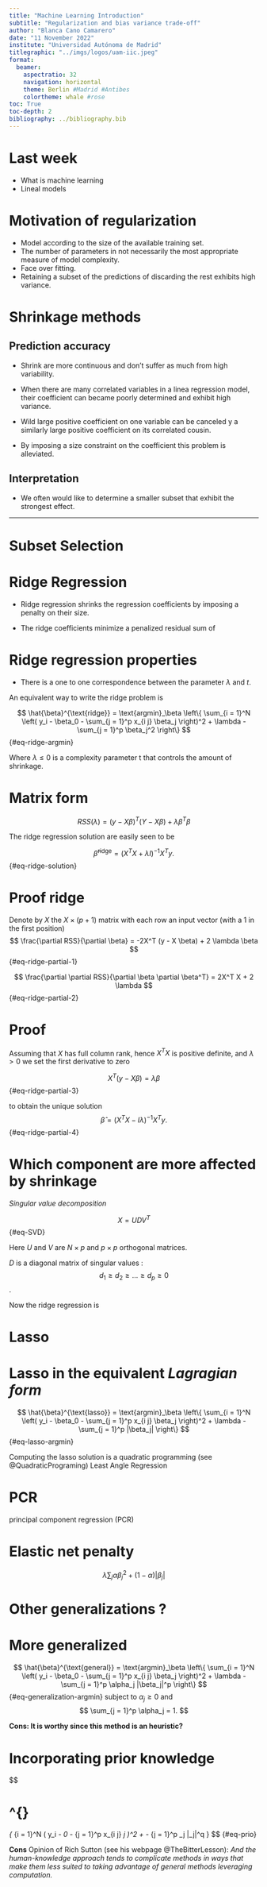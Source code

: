 ```yaml
---
title: "Machine Learning Introduction"
subtitle: "Regularization and bias variance trade-off"
author: "Blanca Cano Camarero"
date: "11 November 2022"
institute: "Universidad Autónoma de Madrid"
titlegraphic: "../imgs/logos/uam-iic.jpeg"
format: 
  beamer: 
    aspectratio: 32
    navigation: horizontal
    theme: Berlin #Madrid #Antibes
    colortheme: whale #rose
toc: True
toc-depth: 2
bibliography: ../bibliography.bib
---
```


# Last week  

- What is machine learning
- Lineal models

 
# Motivation of regularization  

- Model according to the size of the available training set. 
- The number of parameters in not necessarily the most appropriate measure of model complexity. 
- Face over fitting. 
- Retaining a subset of the predictions of discarding the rest exhibits high variance.


# Shrinkage methods

## Prediction accuracy 

- Shrink are more continuous  and don't suffer as much from high variability.   

- When there are many correlated variables in a linea regression model, 
their coefficient can became poorly determined and exhibit high variance.   

- Wild large positive coefficient on one variable can be canceled y a similarly large positive coefficient on its correlated cousin.   

- By imposing a size constraint on the coefficient this problem is alleviated. 

## Interpretation 
- We often would like to determine a smaller subset that exhibit the strongest effect.


--- 
# Subset Selection 

# Ridge Regression 

- Ridge regression shrinks the regression coefficients by imposing a penalty 
on their size.

- The ridge coefficients minimize a penalized residual sum of


\begin{align}
\hat{\beta}^{\text{ridge}}
& = 
\text{argmin}_\beta
    \sum_{i = 1}^N
    \left(
        y_i - \beta_0 
        - \sum_{j = 1}^p
        x_{i j} \beta_j
    \right)^2
\\
\nonumber
&
\text{subject to }
\sum_{j = 1}^p \beta_j^2 \leq t.
\end{align}



# Ridge regression properties   

- There is a one to one correspondence between the parameter $\lambda$ and $t$. 


An equivalent way to write the ridge problem is 

$$
\hat{\beta}^{\text{ridge}}
= 
\text{argmin}_\beta
\left\{
    \sum_{i = 1}^N
    \left(
        y_i - \beta_0 
        - \sum_{j = 1}^p
        x_{i j} \beta_j
    \right)^2
    + 
    \lambda
    - \sum_{j = 1}^p  \beta_j^2
\right\}
$$ {#eq-ridge-argmin}

Where $\lambda \leq 0$ is a complexity parameter t
that controls the amount of shrinkage. 

# Matrix form  

$$
RSS(\lambda) 
= 
(y - X \beta)^T
(Y - X \beta )
+ \lambda \beta^T \beta
$$

The ridge regression solution are easily seen to be 

$$
\hat{\beta}^{\text{ridge}}
 = 
 (X^T X + \lambda I)^{-1}
 X^T y.
$$ {#eq-ridge-solution}

# Proof ridge 

Denote by $X$ the $X \times (p+1)$ matrix with each row an input vector (with a 1 in the first position)
$$
\frac{\partial RSS}{\partial \beta}
= 
-2X^T (y - X \beta) + 2 \lambda \beta
$$ {#eq-ridge-partial-1}

$$
\frac{\partial \partial RSS}{\partial \beta \partial \beta^T}
= 
2X^T X + 2 \lambda
$$ {#eq-ridge-partial-2}


# Proof
Assuming that $X$ has full column rank, 
hence $X^T X$ is positive definite, and $\lambda > 0$ we set the first derivative to zero 

$$
X^T (y - X \beta ) = \lambda \beta
$$ {#eq-ridge-partial-3}

to obtain the unique solution 
$$
\hat \beta
= 
(X^T X - I \lambda)^{-1} X^T y.
$${#eq-ridge-partial-4}

# Which component are more affected by shrinkage 

*Singular value decomposition*

$$
X = U D V^T
$$ {#eq-SVD}

Here $U$ and $V$ are $N \times p$ and $p \times p$ 
orthogonal matrices. 

$D$ is a diagonal matrix of singular values : 
$$
d_1 \geq d_2 \geq \ldots \geq d_p \geq 0
$$. 

Now the ridge regression is 

\begin{align}
X \hat{\beta}^{\text{ridge}}
& =
X(X^T X - I \lambda)^{-1} X^T y
\\
& =  
U D (D^2 + \lambda I)^{-1} D U^T y
\\
& =
\sum_{j = 1}^p 
u_{* i} \frac{d_{j j} ^2}{d_{j j}^2 + \lambda } u_{* j}^T y. 
\end{align}



# Lasso 

\begin{align}
\hat{\beta}^{\text{lasso}}
& = 
\text{argmin}_\beta
    \sum_{i = 1}^N
    \left(
        y_i - \beta_0 
        - \sum_{j = 1}^p
        x_{i j} \beta_j
    \right)^2
\\
\nonumber
&
\text{subject to }
\sum_{j = 1}^p |\beta_j| \leq t.
\end{align}

# Lasso in the equivalent *Lagragian form*


$$
\hat{\beta}^{\text{lasso}}
= 
\text{argmin}_\beta
\left\{
    \sum_{i = 1}^N
    \left(
        y_i - \beta_0 
        - \sum_{j = 1}^p
        x_{i j} \beta_j
    \right)^2
    + 
    \lambda
    - \sum_{j = 1}^p  |\beta_j|
\right\}
$$ {#eq-lasso-argmin}

Computing the lasso solution is a quadratic programming (see @QuadraticPrograming)
Least Angle Regression 

# PCR

principal component regression (PCR)

# Elastic net penalty   

$$
\lambda \sum_j \alpha \beta_j^2 + (1 - \alpha) |\beta_j|
$$


# Other generalizations ?

# More generalized
$$
\hat{\beta}^{\text{general}}
= 
\text{argmin}_\beta
\left\{
    \sum_{i = 1}^N
    \left(
        y_i - \beta_0 
        - \sum_{j = 1}^p
        x_{i j} \beta_j
    \right)^2
    + 
    \lambda
    - \sum_{j = 1}^p  \alpha_j |\beta_j|^p
\right\}
$$ {#eq-generalization-argmin}
subject to $\alpha_j \geq 0$ and
$$
\sum_{j = 1}^p  \alpha_j = 1. 
$$

**Cons: It is worthy since this method is an heuristic?**

# Incorporating prior knowledge 

$$

\hat{\beta}^{\text{prior}}
= 
\text{argmin}_\beta
\left\{
    \sum_{i = 1}^N
    \left(
        y_i - \beta_0 
        - \sum_{j = 1}^p
        x_{i j} \beta_j
    \right)^2
    + 
    - \sum_{j = 1}^p  \lambda_j |\beta_j|^q
\right\}
$$ {#eq-prio}

**Cons** Opinion of Rich Sutton (see his webpage @TheBitterLesson):
*And the human-knowledge approach tends to complicate methods in ways that make them less suited to taking advantage of general methods leveraging computation.*

